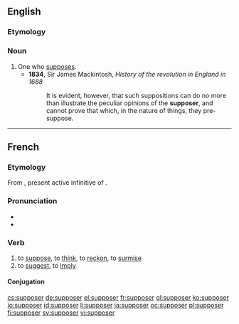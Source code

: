 ==English==

===Etymology===
{{suffix|suppose|er}}

===Noun===
{{en-noun}}

# One who [[suppose]]s.
#* '''1834''', Sir James Mackintosh, ''History of the revolution in England in 1688''
#*: It is evident, however, that such suppositions can do no more than illustrate the peculiar opinions of the '''supposer''', and cannot prove that which, in the nature of things, they pre-suppose.

----

==French==

===Etymology===
From {{etyl|la|fr}} {{term|supponere|suppōnere|lang=la}}, present active infinitive of {{term|suppono|suppōnō|lang=la}}.

===Pronunciation===
* {{IPA|/sy.po.ze/|lang=fr}}
* {{audio|Fr-supposer.ogg|Audio}}

===Verb===
{{fr-verb}}

# to [[suppose]], to [[think]], to [[reckon]], to [[surmise]]
# to [[suggest]], to [[imply]]

====Conjugation====
{{fr-conj-er|suppos|avoir}}

[[cs:supposer]]
[[de:supposer]]
[[el:supposer]]
[[fr:supposer]]
[[gl:supposer]]
[[ko:supposer]]
[[io:supposer]]
[[id:supposer]]
[[li:supposer]]
[[ja:supposer]]
[[oc:supposer]]
[[pl:supposer]]
[[fi:supposer]]
[[sv:supposer]]
[[vi:supposer]]